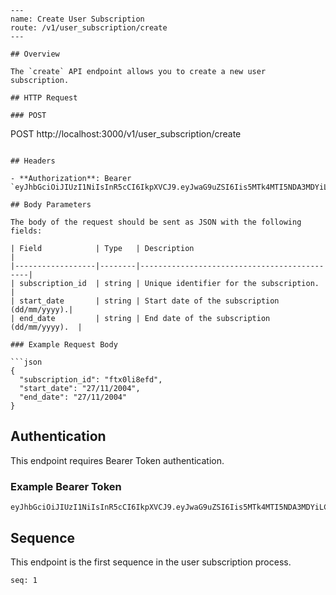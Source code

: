 ```mdx
---
name: Create User Subscription
route: /v1/user_subscription/create
---

## Overview

The `create` API endpoint allows you to create a new user subscription.

## HTTP Request

### POST

```
POST http://localhost:3000/v1/user_subscription/create
```

## Headers

- **Authorization**: Bearer `eyJhbGciOiJIUzI1NiIsInR5cCI6IkpXVCJ9.eyJwaG9uZSI6Iis5MTk4MTI5NDA3MDYiLCJ1aWQiOiIwXzZpaGFjanJyIn0.Rf1ZUJpJdBBbep4cGCqwBQ2A8IyETp2UTrnecGHdi6I`

## Body Parameters

The body of the request should be sent as JSON with the following fields:

| Field            | Type   | Description                                 |
|------------------|--------|---------------------------------------------|
| subscription_id  | string | Unique identifier for the subscription.     |
| start_date       | string | Start date of the subscription (dd/mm/yyyy).|
| end_date         | string | End date of the subscription (dd/mm/yyyy).  |

### Example Request Body

```json
{
  "subscription_id": "ftx0li8efd",
  "start_date": "27/11/2004",
  "end_date": "27/11/2004"
}
```

## Authentication

This endpoint requires Bearer Token authentication.

### Example Bearer Token

```
eyJhbGciOiJIUzI1NiIsInR5cCI6IkpXVCJ9.eyJwaG9uZSI6Iis5MTk4MTI5NDA3MDYiLCJ1aWQiOiIwXzZpaGFjanJyIn0.Rf1ZUJpJdBBbep4cGCqwBQ2A8IyETp2UTrnecGHdi6I
```

## Sequence

This endpoint is the first sequence in the user subscription process.

```
seq: 1
```
```
